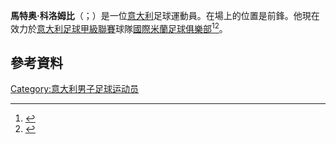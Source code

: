 {{orphan|time=2015-06-24T06:55:08+00:00}}
{{请求翻译|time=2015-06-24T06:55:08+00:00}}
'''馬特奥·科洛姆比'''（{{lang-it|Matteo Colombi}}；{{bd|1994年|6月13日}}）是一位[[意大利|意大利]]足球運動員。在場上的位置是前鋒。他現在效力於[[意大利足球甲級聯賽|意大利足球甲級聯賽]]球隊[[國際米蘭足球俱樂部|國際米蘭足球俱樂部]]<ref>{{cite news|url=http://www.savonafbc.it/index.php?option=com_content&view=article&id=1727:bianconi-che-botta-colombi-rescinde&catid=9&Itemid=192|title=Bianconi: che botta! Colombi rescinde|date=27 January 2015|accessdate=24 May 2015|publisher=Savona FBC|language=it|archive-url=https://web.archive.org/web/20150924094719/http://www.savonafbc.it/index.php?option=com_content&view=article&id=1727:bianconi-che-botta-colombi-rescinde&catid=9&Itemid=192|archive-date=2015-09-24|dead-url=yes}}</ref><ref>{{cite news|url=http://www.seftorrescalcio.it/torres/?p=2246|title=MERCATO. A Sassari il Primavera dell’Inter Matteo Colombi|date=1 February 2015|accessdate=24 May 2015|publisher=SEF Torres 1903|language=it|deadurl=yes|archiveurl=https://web.archive.org/web/20150402172111/http://www.seftorrescalcio.it/torres/?p=2246|archivedate=2015-04-02}}</ref>。
==參考資料==
{{Reflist}}

{{DEFAULTSORT: Colombi, Matteo}}
[[Category:意大利男子足球运动员|Category:意大利男子足球运动员]]

{{Sport-bio-stub}}